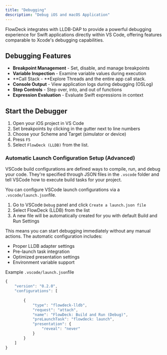 ```yaml
---
title: "Debugging"
description: "Debug iOS and macOS Application"
---
```


FlowDeck integrates with LLDB-DAP to provide a powerful debugging experience for Swift applications directly within VS Code, offering features comparable to Xcode's debugging capabilities.

## Debugging Features

- **Breakpoint Management** - Set, disable, and manage breakpoints
- **Variable Inspection** - Examine variable values during execution
- \*\*Call Stack - \*\*Explore Threads and the entire app call stack.
- **Console Output** - View application logs during debugging (OSLog)
- **Step Controls** - Step over, into, and out of functions
- **Expression Evaluation** - Evaluate Swift expressions in context

## Start the Debugger

1. Open your iOS project in VS Code
2. Set breakpoints by clicking in the gutter next to line numbers
3. Choose your Scheme and Target (simulator or device)
4. Press `F5`
5. Select `FlowDeck (LLDB)` from the list.

### Automatic Launch Configuration Setup (Advanced)

VSCode build configurations are defined ways to compile, run, and debug your code. They're specified through JSON files in the `.vscode` folder and tell VSCode how to execute build tasks for your project.

You can configure VSCode launch configurations via a `.vscode/launch.json`file.

1. Go to VSCode `Debug` panel and click `Create a launch.json file`
2. Select FlowDeck (LLDB) from the list
3. A new file will be automatically created for you with default Build and Run Settings

This means you can start debugging immediately without any manual actions. The automatic configuration includes:

- Proper LLDB adapter settings
- Pre-launch task integration
- Optimized presentation settings
- Environment variable support

Example `.vscode/launch.json`file

```javascript
{
    "version": "0.2.0",
    "configurations": [
        
        {
            "type": "flowdeck-lldb",
            "request": "attach",
            "name": "FlowDeck: Build and Run (Debug)",
            "preLaunchTask": "flowdeck: launch",
            "presentation": {
                "reveal": "never"
            }
        }
    ]
}
```
